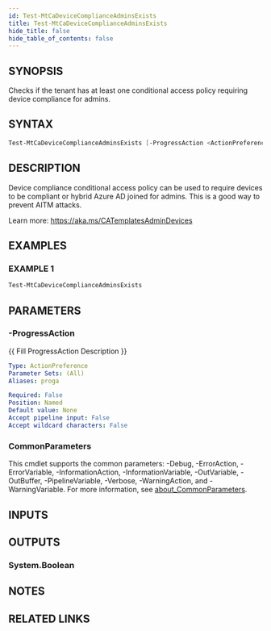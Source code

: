 ```yaml
---
id: Test-MtCaDeviceComplianceAdminsExists
title: Test-MtCaDeviceComplianceAdminsExists
hide_title: false
hide_table_of_contents: false
---
```


## SYNOPSIS

Checks if the tenant has at least one conditional access policy requiring device compliance for admins.

## SYNTAX

```powershell
Test-MtCaDeviceComplianceAdminsExists [-ProgressAction <ActionPreference>] [<CommonParameters>]
```

## DESCRIPTION

Device compliance conditional access policy can be used to require devices to be compliant or hybrid Azure AD joined for admins.
This is a good way to prevent AITM attacks.

Learn more:
https://aka.ms/CATemplatesAdminDevices

## EXAMPLES

### EXAMPLE 1

```powershell
Test-MtCaDeviceComplianceAdminsExists
```

## PARAMETERS

### -ProgressAction

\{\{ Fill ProgressAction Description \}\}

```yaml
Type: ActionPreference
Parameter Sets: (All)
Aliases: proga

Required: False
Position: Named
Default value: None
Accept pipeline input: False
Accept wildcard characters: False
```

### CommonParameters

This cmdlet supports the common parameters: -Debug, -ErrorAction, -ErrorVariable, -InformationAction, -InformationVariable, -OutVariable, -OutBuffer, -PipelineVariable, -Verbose, -WarningAction, and -WarningVariable. For more information, see [about_CommonParameters](http://go.microsoft.com/fwlink/?LinkID=113216).

## INPUTS

## OUTPUTS

### System.Boolean

## NOTES

## RELATED LINKS

